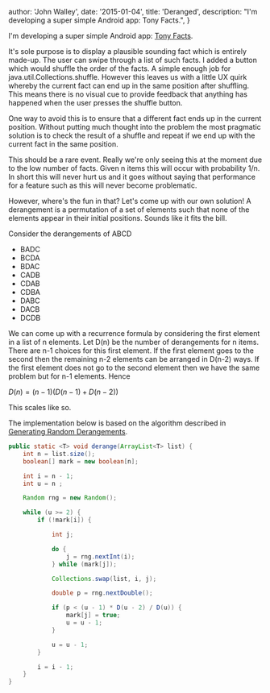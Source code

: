 
  author: 'John Walley',
  date: '2015-01-04',
  title: 'Deranged',
  description: "I'm developing a super simple Android app: Tony Facts.",
}


I'm developing a super simple Android app: [Tony Facts](https://play.google.com/store/appsdetails?id=com.walley.tonyfacts).

It's sole purpose is to display a plausible sounding fact which is entirely made-up. The user can swipe through a list of such facts. I added a button which would shuffle the order of the facts. A simple enough job for java.util.Collections.shuffle. However this leaves us with a little UX quirk whereby the current fact can end up in the same position after shuffling. This means there is no visual cue to provide feedback that anything has happened when the user presses the shuffle button.

One way to avoid this is to ensure that a different fact ends up in the current position. Without putting much thought into the problem the most pragmatic solution is to check the result of a shuffle and repeat if we end up with the current fact in the same position.

This should be a rare event. Really we're only seeing this at the moment due to the low number of facts. Given n items this will occur with probability 1/n. In short this will never hurt us and it goes without saying that performance for a feature such as this will never become problematic.

However, where's the fun in that? Let's come up with our own solution! A derangement is a permutation of a set of elements such that none of the elements appear in their initial positions. Sounds like it fits the bill.

Consider the derangements of ABCD

- BADC
- BCDA
- BDAC
- CADB
- CDAB
- CDBA
- DABC
- DACB
- DCDB

We can come up with a recurrence formula by considering the first element in a list of n elements. Let D(n) be the number of derangements for n items. There are n-1 choices for this first element. If the first element goes to the second then the remaining n-2 elements can be arranged in D(n-2) ways. If the first element does not go to the second element then we have the same problem but for n-1 elements. Hence

$D(n) = (n-1)(D(n-1) + D(n-2))$

This scales like so.

<Chart />

The implementation below is based on the algorithm described in [Generating Random Derangements](http://www.cs.upc.edu/~conrado/research/talks/analco08.pdf).

```java
public static <T> void derange(ArrayList<T> list) {
    int n = list.size();
    boolean[] mark = new boolean[n];

    int i = n - 1;
    int u = n ;

    Random rng = new Random();

    while (u >= 2) {
        if (!mark[i]) {

            int j;

            do {
                j = rng.nextInt(i);
            } while (mark[j]);

            Collections.swap(list, i, j);

            double p = rng.nextDouble();

            if (p < (u - 1) * D(u - 2) / D(u)) {
                mark[j] = true;
                u = u - 1;
            }

            u = u - 1;
        }

        i = i - 1;
    }
}
```
